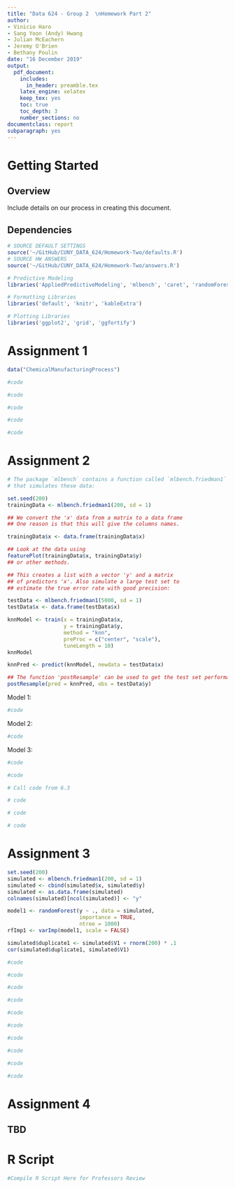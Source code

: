 ---
title: "Data 624 - Group 2  \nHomework Part 2"
author: 
- Vinicio Haro
- Sang Yoon (Andy) Hwang
- Julian McEachern
- Jeremy O'Brien
- Bethany Poulin
date: "16 December 2019"
output: 
  pdf_document:
    includes:
      in_header: preamble.tex
    latex_engine: xelatex
    keep_tex: yes
    toc: true
    toc_depth: 3
    number_sections: no
documentclass: report
subparagraph: yes
---

# Getting Started {-#Overview}

## Overview

Include details on our process in creating this document. 

## Dependencies 

```{r, echo = F, message=F, warning=F, error=F, comment=NA, self.contained = F}
# SOURCE DEFAULT SETTINGS
source('~/GitHub/CUNY_DATA_624/Homework-Two/defaults.R')
# SOURCE HW ANSWERS
source('~/GitHub/CUNY_DATA_624/Homework-Two/answers.R')
```

```{r libraries, echo=T}
# Predictive Modeling
libraries('AppliedPredictiveModeling', 'mlbench', 'caret', 'randomForest')

# Formatting Libraries
libraries('default', 'knitr', 'kableExtra')

# Plotting Libraries
libraries('ggplot2', 'grid', 'ggfortify')
```

\newpage

# Assignment 1 {-#AS-1}

\addcontentsline{toc}{subsection}{Kuhn and Johnson 6.3}

\begin{question}{Kuhn and Johnson 6.3}A chemical manufacturing process for a pharmaceutical product was discussed in Sect.1.4. In this problem, the objective is to understand the relationship between biological measurements of the raw materials (predictors), measurements of the manufacturing process (predictors), and the response of product yield. Biological predictors cannot be changed but can be used to assess the quality of the raw material before processing. On the other hand, manufacturing process predictors can be changed in the manufacturing process. Improving product yield by 1\% will boost revenue by approximately one hundred thousand dollars per batch:\end{question}


\begin{subquestion}{(a).}Start R and use these commands to load the data:
\end{subquestion}

```{r kj-6.3a, echo=T}
data("ChemicalManufacturingProcess")
```

\begin{subquestion}{(b).} A small percentage of cells in the predictor set contain missing values. Use an imputation function to fill in these missing values (e.g., see Sect. 3.8). 
\end{subquestion}

```{r kj-6.3b}
#code
```

\begin{subquestion}{(c).} Split the data into a training and a test set, pre-process the data, and tune a model of your choice from this chapter. What is the optimal value of the performance metric? 
\end{subquestion}

```{r kj-6.3c}
#code
```

\begin{subquestion}{(d).} Predict the response for the test set. What is the value of the performance metric and how does this compare with the resampled performance metric on the training set? 
\end{subquestion}

```{r kj-6.3d}
#code
```

\begin{subquestion}{(e).} Which predictors are most important in the model you have trained? Do either the biological or process predictors dominate the list? 
\end{subquestion}

```{r kj-6.3e}
#code
```

\begin{subquestion}{(f).} Explore the relationships between each of the top predictors and the response. How could this information be helpful in improving yield in future runs of the manufacturing process?
\end{subquestion}

```{r kj-6.3f}
#code
```

# Assignment 2 {-#AS-2}

\addcontentsline{toc}{subsection}{Kuhn and Johnson 7.2}

\begin{question}{Kuhn and Johnson 7.2}Friedman (1991) introduced several benchmark data sets create by simulation. One of these simulations used the following nonlinear equation to create data: $y = 10\text{sin}(\pi x_1 x_2)+20(x_3-0.5)^2+10x_4+5x_5+N(0\text{,} \sigma^2)$; where the $x$ values are random variables uniformly distributed between $[0, 1]$ (there are also 5 other non-informative variables also created in the simulation). \end{question}

```{r kj-7.2-ex1}
# The package `mlbench` contains a function called `mlbench.friedman1` 
# that simulates these data:

set.seed(200) 
trainingData <- mlbench.friedman1(200, sd = 1)

## We convert the 'x' data from a matrix to a data frame 
## One reason is that this will give the columns names.

trainingData$x <- data.frame(trainingData$x) 

## Look at the data using 
featurePlot(trainingData$x, trainingData$y) 
## or other methods. 

## This creates a list with a vector 'y' and a matrix 
## of predictors 'x'. Also simulate a large test set to 
## estimate the true error rate with good precision: 

testData <- mlbench.friedman1(5000, sd = 1)
testData$x <- data.frame(testData$x) 
```


\begin{subquestion}{(a).} Tune several models on these data. For example: 
\end{subquestion}

```{r kj-7.2-ex2, eval=F}
knnModel <- train(x = trainingData$x,
                  y = trainingData$y, 
                  method = "knn",
                  preProc = c("center", "scale"), 
                  tuneLength = 10) 
knnModel 

knnPred <- predict(knnModel, newdata = testData$x) 

## The function 'postResample' can be used to get the test set performance values
postResample(pred = knnPred, obs = testData$y)
```

Model 1: 
```{r kj-7.2-1}
#code
```

Model 2: 
```{r kj-7.2-2}
#code
```

Model 3: 
```{r kj-7.2-3}
#code
```

\begin{subquestion}{(b).}
Which models appear to give the best performance? Does MARS select the informative predictors (those named X1-X5)?
\end{subquestion}

```{r kj-7.2-4}
#code
```

\addcontentsline{toc}{subsection}{Kuhn and Johnson 7.5}

\begin{question}{Kuhn and Johnson 7.5}
Exercise 6.3 describes data for a chemical manufacturing process. Use the same data imputation, data splitting, and pre-processing steps as before and train several nonlinear regression models.
\end{question}
```{r kj-7.5}
# Call code from 6.3
```

\begin{subquestion}{(a).}
Which nonlinear regression model gives the optimal resampling and test set performance? 
\end{subquestion}

```{r kj-7.5a}
# code
```

\begin{subquestion}{(b).}
Which predictors are most important in the optimal nonlinear regression model? Do either the biological or process variables dominate the list? How do the top ten important predictors compare to the top ten predictors from the optimal linear model? 
\end{subquestion}

```{r kj-7.5b}
# code
```

\begin{subquestion}{(c).}
Explore the relationships between the top predictors and the response for the predictors that are unique to the optimal nonlinear regression model. Do these plots reveal intuition about the biological or process predictors and their relationship with yield?
\end{subquestion}

```{r kj-7.5c}
# code
```

# Assignment 3 {-#AS-3}

\addcontentsline{toc}{subsection}{Kuhn and Johnson 8.1}

\begin{question}{Kuhn and Johnson 8.1} Recreate the simulated data from Exercise 7.2: \end{question}

```{r kj-8.1}
set.seed(200)
simulated <- mlbench.friedman1(200, sd = 1) 
simulated <- cbind(simulated$x, simulated$y)
simulated <- as.data.frame(simulated) 
colnames(simulated)[ncol(simulated)] <- "y"
```

\begin{subquestion}{(a).} Fit a random forest model to all of the predictors, then estimate the variable importance scores. Did the random forest model significantly use the uninformative predictors (V6-V10)?\end{subquestion}

```{r kj-8.1a}
model1 <- randomForest(y ~ ., data = simulated, 
                       importance = TRUE, 
                       ntree = 1000)
rfImp1 <- varImp(model1, scale = FALSE)
```

\begin{subquestion}{(b).} Now add an additional predictor that is highly correlated with one of the informative predictors. Fit another random forest model to these data. Did the importance score for V1 change? What happens when you add another predictor that is also highly correlated with V1? For example:\end{subquestion}

```{r kj-8.1b-ex, eval=F}
simulated$duplicate1 <- simulated$V1 + rnorm(200) * .1 
cor(simulated$duplicate1, simulated$V1)
```

```{r kj-8.1b}
#code
```

\begin{subquestion}{(c).} Use the `cforest` function in the party package to fit a random forest model using conditional inference trees. The party package function `varimp` can calculate predictor importance. The `conditional` argument of that function toggles between the traditional importance measure and the modified version described in Strobl et al. (2007). Do these importances show the same pattern as the traditional random forest model?\end{subquestion}

```{r kj-8.1c}
#code
```

\begin{subquestion}{(d).} Repeat this process with different tree models, such as boosted trees and Cubist. Does the same pattern occur?\end{subquestion}

```{r kj-8.1d}
#code
```

\addcontentsline{toc}{subsection}{Kuhn and Johnson 8.2}

\begin{question}{Kuhn and Johnson 8.2}Use a simulation to show tree bias with different granularities.\end{question}

```{r kj-8.2}
#code
```

\addcontentsline{toc}{subsection}{Kuhn and Johnson 8.3}

\begin{question}{Kuhn and Johnson 8.3} In stochastic gradient boosting the bagging fraction and learning rate will govern the construction of the trees as they are guided by the gradient. Although the optimal values of these parameters should be obtained through the tuning process, it is helpful to understand how the magnitudes of these parameters affect magnitudes of variable importance. Figure 8.24 provides the variable importance plots for boosting using two extreme values for the bagging fraction (0.1 and 0.9) and the learning rate (0.1 and 0.9) for the solubility data. The left-hand plot has both parameters set to 0.1, and the right-hand plot has both set to 0.9: \end{question}
 
\begin{subquestion}{(a).} Why does the model on the right focus its importance on just the first few of predictors, whereas the model on the left spreads importance across more predictors? \end{subquestion}

```{r kj-8.3a}
#code
```

\begin{subquestion}{(b).} Which model do you think would be more predictive of other samples?\end{subquestion}

```{r kj-8.3b}
#code
```

\begin{subquestion}{(c).} How would increasing interaction depth affect the slope of predictor importance for either model in Fig.8.24?\end{subquestion}

```{r kj-8.3c}
#code
```

\addcontentsline{toc}{subsection}{Kuhn and Johnson 8.7}

\begin{question}{Kuhn and Johnson 8.7}
Refer to Exercises 6.3 and 7.5 which describe a chemical manufacturing process. Use the same data imputation, data splitting, and pre-processing steps as before and train several tree-based models:
\end{question}

\begin{subquestion}{(a).} Which tree-based regression model gives the optimal resampling and test set performance? \end{subquestion}

```{r kj-8.7a}
#code
```

\begin{subquestion}{(b).} Which predictors are most important in the optimal tree-based regression model? Do either the biological or process variables dominate the list? How do the top 10 important predictors compare to the top 10 predictors from the optimal linear and nonlinear models?\end{subquestion}

```{r kj-8.7b}
#code
```

\begin{subquestion}{(c).} Plot the optimal single tree with the distribution of yield in the terminal nodes. Does this view of the data provide additional knowledge about the biological or process predictors and their relationship with yield?\end{subquestion}

```{r kj-8.7c}
#code
```

# Assignment 4 {-#AS-4}

## TBD

# R Script {-#R-Script}

```{r}
#Compile R Script Here for Professors Review
```


